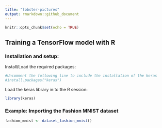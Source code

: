 ```yaml
---
title: "lobster-pictures"
output: rmarkdown::github_document
---
```


```r
knitr::opts_chunk$set(echo = TRUE)
```

## Training a TensorFlow model with R



### Installation and setup:

Install/Load the required packages:
```r
#Uncomment the following line to include the installation of the keras package:
#install.packages("keras")
```

Load the keras library in to the R session:
```r
library(keras)
```

### Example: Importing the Fashion MNIST dataset
```r
fashion_mnist <- dataset_fashion_mnist()
```

